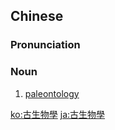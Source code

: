 {{also|古生物学}}
==Chinese==
{{zh-forms|s=古生物学|type=31}}

===Pronunciation===
{{zh-pron
|m=gǔshēngwùxué
|c=gu2 sang1 mat6 hok6
|cat=n
}}

===Noun===
{{zh-noun}}

# [[paleontology]]

[[ko:古生物學]]
[[ja:古生物學]]
